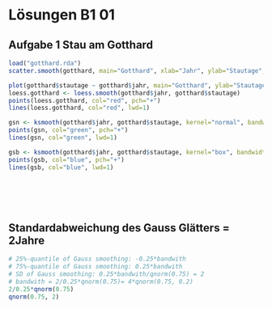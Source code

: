 # Lösungen B1 01 {.unnumbered}

## Aufgabe 1 Stau am Gotthard

```r
load("gotthard.rda")
scatter.smooth(gotthard, main="Gotthard", xlab="Jahr", ylab="Stautage", type="p", col="navyblue")

plot(gotthard$stautage ~ gotthard$jahr, main="Gotthard", ylab="Stautage", xlab="Jahr", type="p", col="navyblue", pch = 20)
loess.gotthard <- loess.smooth(gotthard$jahr, gotthard$stautage)
points(loess.gotthard, col="red", pch="+")
lines(loess.gotthard, col="red", lwd=1)

gsn <- ksmooth(gotthard$jahr, gotthard$stautage, kernel="normal", bandwidth=2)
points(gsn, col="green", pch="+")
lines(gsn, col="green", lwd=1)

gsb <- ksmooth(gotthard$jahr, gotthard$stautage, kernel="box", bandwidth=2)
points(gsb, col="blue", pch="+")
lines(gsb, col="blue", lwd=1)







```

## Standardabweichung des Gauss Glätters = 2Jahre

```r

# 25%-quantile of Gauss smoothing: -0.25*bandwith 
# 75%-quantile of Gauss smoothing: 0.25*bandwith
# SD of Gauss smoothing: 0.25*bandwith/qnorm(0.75) = 2
# bandwith = 2/0.25*qnorm(0.75)= 4*qnorm(0.75, 0.2)
2/0.25*qnorm(0.75)
qnorm(0.75, 2)

```
